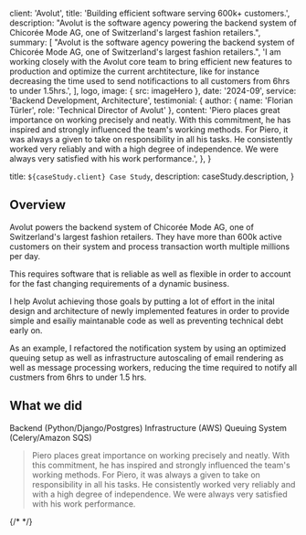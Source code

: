 
  client: 'Avolut',
  title: 'Building efficient software serving 600k+ customers.',
  description:
    "Avolut is the software agency powering the backend system of Chicorée Mode AG, one of Switzerland's largest fashion retailers.",
  summary: [
    "Avolut is the software agency powering the backend system of Chicorée Mode AG, one of Switzerland's largest fashion retailers.",
    'I am working closely with the Avolut core team to bring efficient new features to production and optimize the current archtitecture, like for instance decreasing the time used to send notificactions to all customers from 6hrs to under 1.5hrs.',
  ],
  logo,
  image: { src: imageHero },
  date: '2024-09',
  service: 'Backend Development, Architecture',
  testimonial: {
    author: { name: 'Florian Türler', role: 'Technical Director of Avolut' },
    content:
      'Piero places great importance on working precisely and neatly. With this commitment, he has inspired and strongly influenced the team\'s working methods. For Piero, it was always a given to take on responsibility in all his tasks. He consistently worked very reliably and with a high degree of independence. We were always very satisfied with his work performance.',
  },
}

  title: `${caseStudy.client} Case Study`,
  description: caseStudy.description,
}

## Overview

Avolut powers the backend system of Chicorée Mode AG, one of Switzerland's largest fashion retailers. They have more than 600k active customers on their system and process transaction worth multiple millions per day.

This requires software that is reliable as well as flexible in order to account for the fast changing requirements of a dynamic business.

I help Avolut achieving those goals by putting a lot of effort in the inital design and architecture of newly implemented features in order to provide simple and esailiy maintanable code as well as preventing technical debt early on.

As an example, I refactored the notification system by using an optimized queuing setup as well as infrastructure autoscaling of email rendering as well as message processing workers, reducing the time required to notify all custmers from 6hrs to under 1.5 hrs.
## What we did

<TagList>
  <TagListItem>Backend (Python/Django/Postgres)</TagListItem>
  <TagListItem>Infrastructure (AWS)</TagListItem>
  <TagListItem>Queuing System (Celery/Amazon SQS)</TagListItem>
</TagList>

<Blockquote
  author={{ name: 'Florian Türler', role: 'Technical Director of Avolut' }}
  image={{ src: quoteWhite }}
>
  Piero places great importance on working precisely and neatly. With
  this commitment, he has inspired and strongly influenced the team's working
  methods. For Piero, it was always a given to take on responsibility in all his
  tasks. He consistently worked very reliably and with a high degree of
  independence. We were always very satisfied with his work performance.
</Blockquote>

{/* <StatList>
  <StatListItem value="25%" label="Less traffic" />
  <StatListItem value="10x" label="Page load times" />
  <StatListItem value="15%" label="Higher infra costs" />
  <StatListItem value="$1.2M" label="Legal fees" />
</StatList> */}
